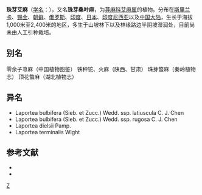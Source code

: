 {{Speciesbox 
| taxon =  Laportea bulbifera
| image =Laportea bulbifera 1.JPG
| authority = (Sieb. et Zucc.) Wedd.
| subdivision_ranks =[[亚种|亚种]]
| subdivision =
* 珠芽艾麻 ''L. b.'' subsp. ''bulbifera''
* [[螫麻|螫麻]] ''L. b.'' subsp. ''dielsii''
* [[心叶艾麻|心叶艾麻]] ''L. b.'' subsp. ''latiuscula''
* [[皱果艾麻|皱果艾麻]] ''L. b.'' subsp. ''rugosa''
}}

'''珠芽艾麻'''（[[学名|学名]]：{{lang|la|''Laportea bulbifera''}}），又名'''珠芽桑叶麻'''，为[[荨麻科|荨麻科]][[艾麻属|艾麻属]]的植物。分布在[[斯里兰卡|斯里兰卡]]、[[锡金|锡金]]、[[朝鲜|朝鲜]]、[[俄罗斯|俄罗斯]]、[[印度|印度]]、[[日本|日本]]、[[印度尼西亚|印度尼西亚]]以及[[中国大陆|中国大陆]]，生长于海拔1,000米至2,400米的地区，多生于山坡林下以及林缘路边半阴坡湿润处，目前尚未由人工引种栽培。

== 别名 ==
零余子荨麻（中国植物图鉴） 铁秤铊、火麻（陕西、甘肃） 珠芽螫麻（秦岭植物志） 顶花螫麻（湖北植物志）

== 异名 ==
* Laportea bulbifera (Sieb. et Zucc.) Wedd. ssp. latiuscula C. J. Chen
* Laportea bulbifera (Sieb. et Zucc.) Wedd. ssp. rugosa C. J. Chen
* Laportea dielsii Pamp.
* Laportea terminalis Wight

== 参考文献 ==
* {{cite web| url =http://www.bioinfo.cn/db05/KmzwSpecies.php?action=view&id=23302| title =珠芽艾麻（原亚种）| work =《中国高等植物数据库全库》| publisher =中国科学院微生物研究所| author =昆明植物研究所| accessdate =2009-02-26| archive-date =2016-03-05| archive-url =https://web.archive.org/web/20160305071523/http://www.bioinfo.cn/db05/KmzwSpecies.php?action=view&id=23302| dead-url =yes}}
* {{TaiBNET| zh=珠芽桑叶麻 | id=204921 | binomial=Laportea bulbifera | authority=(Sieb. & Zucc.) Wedd., 1856 | var= | accessdate=2013-01-24}}
{{Taxonbar|from=Q15232641}}

[[Category:艾麻属|Z]]